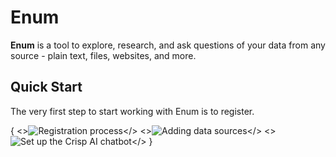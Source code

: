 # Enum

**Enum** is a tool to explore, research, and ask questions of your data from any source - plain text, files, websites, and more. 

## Quick Start


The very first step to start working with Enum is to register.

{<Cards num={2}>
  <Card image arrow title="Registration" href="/docs/docs-theme/start">
    <>![Registration process](/assets/register.png)</>
  </Card>
  <Card image arrow title="Adding data sources" href="/docs/blog-theme/start">
    <>![Adding data sources](/assets/datasources.png.png)</>
  </Card>
  <Card image arrow title="Set up the Crisp AI chatbot" href="/docs/blog-theme/start">
    <>![Set up the Crisp AI chatbot](/assets/chatbot-in-action.png)</>
  </Card>
</Cards>}
